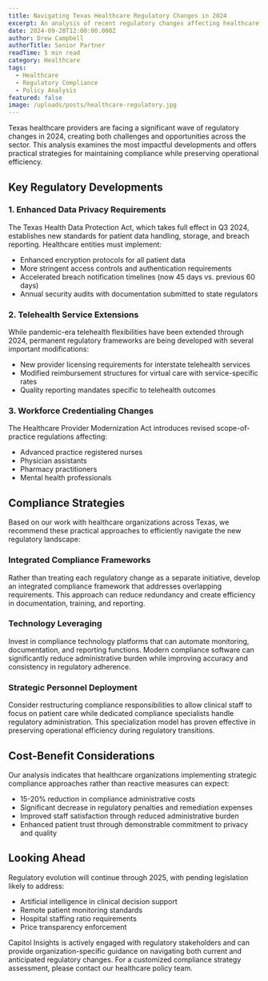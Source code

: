 ```yaml
---
title: Navigating Texas Healthcare Regulatory Changes in 2024
excerpt: An analysis of recent regulatory changes affecting healthcare providers and strategies for compliance without sacrificing operational efficiency.
date: 2024-09-28T12:00:00.000Z
author: Drew Campbell
authorTitle: Senior Partner
readTime: 5 min read
category: Healthcare
tags:
  - Healthcare
  - Regulatory Compliance
  - Policy Analysis
featured: false
image: /uploads/posts/healthcare-regulatory.jpg
---
```


Texas healthcare providers are facing a significant wave of regulatory changes in 2024, creating both challenges and opportunities across the sector. This analysis examines the most impactful developments and offers practical strategies for maintaining compliance while preserving operational efficiency.

## Key Regulatory Developments

### 1. Enhanced Data Privacy Requirements
The Texas Health Data Protection Act, which takes full effect in Q3 2024, establishes new standards for patient data handling, storage, and breach reporting. Healthcare entities must implement:
- Enhanced encryption protocols for all patient data
- More stringent access controls and authentication requirements
- Accelerated breach notification timelines (now 45 days vs. previous 60 days)
- Annual security audits with documentation submitted to state regulators

### 2. Telehealth Service Extensions
While pandemic-era telehealth flexibilities have been extended through 2024, permanent regulatory frameworks are being developed with several important modifications:
- New provider licensing requirements for interstate telehealth services
- Modified reimbursement structures for virtual care with service-specific rates
- Quality reporting mandates specific to telehealth outcomes

### 3. Workforce Credentialing Changes
The Healthcare Provider Modernization Act introduces revised scope-of-practice regulations affecting:
- Advanced practice registered nurses
- Physician assistants
- Pharmacy practitioners
- Mental health professionals

## Compliance Strategies

Based on our work with healthcare organizations across Texas, we recommend these practical approaches to efficiently navigate the new regulatory landscape:

### Integrated Compliance Frameworks
Rather than treating each regulatory change as a separate initiative, develop an integrated compliance framework that addresses overlapping requirements. This approach can reduce redundancy and create efficiency in documentation, training, and reporting.

### Technology Leveraging
Invest in compliance technology platforms that can automate monitoring, documentation, and reporting functions. Modern compliance software can significantly reduce administrative burden while improving accuracy and consistency in regulatory adherence.

### Strategic Personnel Deployment
Consider restructuring compliance responsibilities to allow clinical staff to focus on patient care while dedicated compliance specialists handle regulatory administration. This specialization model has proven effective in preserving operational efficiency during regulatory transitions.

## Cost-Benefit Considerations

Our analysis indicates that healthcare organizations implementing strategic compliance approaches rather than reactive measures can expect:
- 15-20% reduction in compliance administrative costs
- Significant decrease in regulatory penalties and remediation expenses
- Improved staff satisfaction through reduced administrative burden
- Enhanced patient trust through demonstrable commitment to privacy and quality

## Looking Ahead

Regulatory evolution will continue through 2025, with pending legislation likely to address:
- Artificial intelligence in clinical decision support
- Remote patient monitoring standards
- Hospital staffing ratio requirements
- Price transparency enforcement

Capitol Insights is actively engaged with regulatory stakeholders and can provide organization-specific guidance on navigating both current and anticipated regulatory changes. For a customized compliance strategy assessment, please contact our healthcare policy team.
